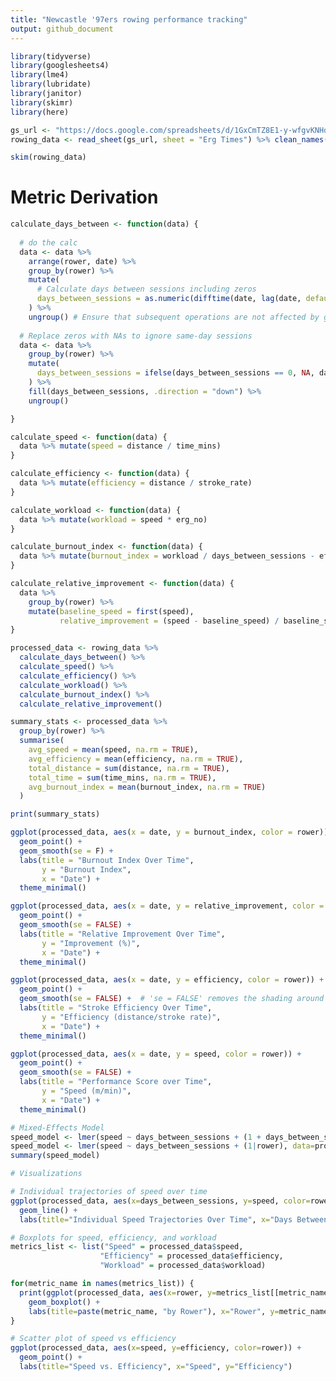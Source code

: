 ```yaml
---
title: "Newcastle '97ers rowing performance tracking"
output: github_document
---
```



```r
library(tidyverse)
library(googlesheets4)
library(lme4)
library(lubridate)
library(janitor)
library(skimr)
library(here)

gs_url <- "https://docs.google.com/spreadsheets/d/1GxCmTZ8E1-y-wfgvKNHqYh4cazBaKz2s1CS8alvqQ-Q/edit#gid=935753699"
rowing_data <- read_sheet(gs_url, sheet = "Erg Times") %>% clean_names()

skim(rowing_data)
```
# Metric Derivation


```r
calculate_days_between <- function(data) {
  
  # do the calc
  data <- data %>%
    arrange(rower, date) %>%
    group_by(rower) %>%
    mutate(
      # Calculate days between sessions including zeros
      days_between_sessions = as.numeric(difftime(date, lag(date, default = date[1]), units = "days"))
    ) %>%
    ungroup() # Ensure that subsequent operations are not affected by grouping
  
  # Replace zeros with NAs to ignore same-day sessions
  data <- data %>%
    group_by(rower) %>%
    mutate(
      days_between_sessions = ifelse(days_between_sessions == 0, NA, days_between_sessions)
    ) %>%
    fill(days_between_sessions, .direction = "down") %>%
    ungroup()

}

calculate_speed <- function(data) {
  data %>% mutate(speed = distance / time_mins)
}

calculate_efficiency <- function(data) {
  data %>% mutate(efficiency = distance / stroke_rate)
}

calculate_workload <- function(data) {
  data %>% mutate(workload = speed * erg_no)
}

calculate_burnout_index <- function(data) {
  data %>% mutate(burnout_index = workload / days_between_sessions - efficiency)
}

calculate_relative_improvement <- function(data) {
  data %>%
    group_by(rower) %>%
    mutate(baseline_speed = first(speed),
           relative_improvement = (speed - baseline_speed) / baseline_speed * 100)
}

processed_data <- rowing_data %>%
  calculate_days_between() %>%
  calculate_speed() %>%
  calculate_efficiency() %>%
  calculate_workload() %>%
  calculate_burnout_index() %>%
  calculate_relative_improvement()
```

```r
summary_stats <- processed_data %>%
  group_by(rower) %>%
  summarise(
    avg_speed = mean(speed, na.rm = TRUE),
    avg_efficiency = mean(efficiency, na.rm = TRUE),
    total_distance = sum(distance, na.rm = TRUE),
    total_time = sum(time_mins, na.rm = TRUE),
    avg_burnout_index = mean(burnout_index, na.rm = TRUE)
  )

print(summary_stats)
```


```r
ggplot(processed_data, aes(x = date, y = burnout_index, color = rower)) +
  geom_point() +
  geom_smooth(se = F) +
  labs(title = "Burnout Index Over Time",
       y = "Burnout Index",
       x = "Date") +
  theme_minimal()
```


```r
ggplot(processed_data, aes(x = date, y = relative_improvement, color = rower)) +
  geom_point() +
  geom_smooth(se = FALSE) +
  labs(title = "Relative Improvement Over Time",
       y = "Improvement (%)",
       x = "Date") +
  theme_minimal()
```


```r
ggplot(processed_data, aes(x = date, y = efficiency, color = rower)) +
  geom_point() +
  geom_smooth(se = FALSE) +  # 'se = FALSE' removes the shading around the trend line.
  labs(title = "Stroke Efficiency Over Time",
       y = "Efficiency (distance/stroke rate)",
       x = "Date") +
  theme_minimal()

```

```r
ggplot(processed_data, aes(x = date, y = speed, color = rower)) +
  geom_point() +
  geom_smooth(se = FALSE) +
  labs(title = "Performance Score over Time",
       y = "Speed (m/min)",
       x = "Date") +
  theme_minimal()
```

```r
# Mixed-Effects Model
speed_model <- lmer(speed ~ days_between_sessions + (1 + days_between_sessions|rower), data=processed_data)
speed_model <- lmer(speed ~ days_between_sessions + (1|rower), data=processed_data)
summary(speed_model)

# Visualizations

# Individual trajectories of speed over time
ggplot(processed_data, aes(x=days_between_sessions, y=speed, color=rower)) +
  geom_line() +
  labs(title="Individual Speed Trajectories Over Time", x="Days Between Sessions", y="Speed")

# Boxplots for speed, efficiency, and workload
metrics_list <- list("Speed" = processed_data$speed,
                    "Efficiency" = processed_data$efficiency,
                    "Workload" = processed_data$workload)

for(metric_name in names(metrics_list)) {
  print(ggplot(processed_data, aes(x=rower, y=metrics_list[[metric_name]], fill=rower)) +
    geom_boxplot() +
    labs(title=paste(metric_name, "by Rower"), x="Rower", y=metric_name))
}

# Scatter plot of speed vs efficiency
ggplot(processed_data, aes(x=speed, y=efficiency, color=rower)) +
  geom_point() +
  labs(title="Speed vs. Efficiency", x="Speed", y="Efficiency")
```


